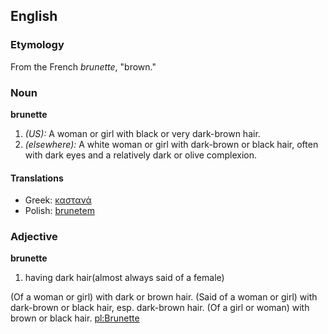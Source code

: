 ==English==

===Etymology===
From the French ''brunette'', "brown."  {{F}}

===Noun===
'''brunette'''
#''(US):'' A woman or girl with black or very dark-brown hair.
#''(elsewhere):'' A white woman or girl with dark-brown or black hair, often with dark eyes and a relatively dark or olive complexion.

====Translations====
*Greek: [[καστανά]]
*Polish: [[brunetem]]

===Adjective===
'''brunette'''
#having dark hair(almost always said of a female)
(Of a woman or girl) with dark or brown hair.
(Said of a woman or girl) with dark-brown or black hair, esp. dark-brown hair.
(Of a girl or woman) with brown or black hair.
[[pl:Brunette]]